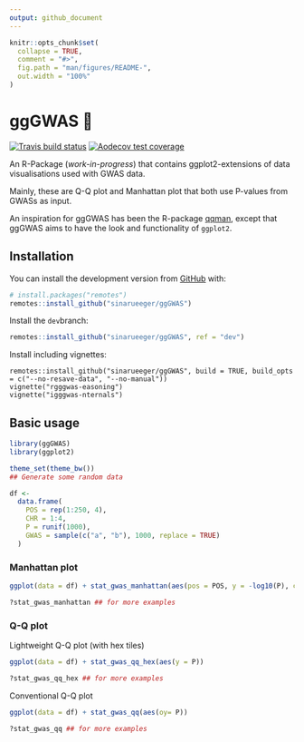 ```yaml
---
output: github_document
---
```


<!-- README.md is generated from README.Rmd. Please edit that file -->

```r
knitr::opts_chunk$set(
  collapse = TRUE,
  comment = "#>",
  fig.path = "man/figures/README-",
  out.width = "100%"
)
```
# ggGWAS 🚧


<!-- badges: start -->
[![Travis build status](https://travis-ci.org/sinarueeger/ggGWAS.svg?branch=master)](https://travis-ci.org/sinarueeger/ggGWAS)
[![Aodecov test coverage](https://codecov.io/gh/sinarueeger/ggGWAS/branch/master/graph/badge.svg)](https://codecov.io/gh/sinarueeger/ggGWAS?branch=master)
<!-- badges: end -->


An R-Package (*work-in-progress*) that contains ggplot2-extensions of data visualisations used with GWAS data. 

Mainly, these are Q-Q plot and Manhattan plot that both use P-values from GWASs as input. 

An inspiration for ggGWAS has been the R-package [qqman](http://www.gettinggeneticsdone.com/2014/05/qqman-r-package-for-qq-and-manhattan-plots-for-gwas-results.html), except that ggGWAS aims to have the look and functionality of `ggplot2`.



## Installation

You can install the development version from [GitHub](https://github.com/) with:


```r
# install.packages("remotes")
remotes::install_github("sinarueeger/ggGWAS")
```

Install the `dev`branch:
```r
remotes::install_github("sinarueeger/ggGWAS", ref = "dev")
```


Install including vignettes: 
```
remotes::install_github("sinarueeger/ggGWAS", build = TRUE, build_opts = c("--no-resave-data", "--no-manual"))
vignette("rgggwas-easoning")
vignette("igggwas-nternals")
```


## Basic usage

```r
library(ggGWAS)
library(ggplot2)

theme_set(theme_bw())
## Generate some random data

df <-
  data.frame(
    POS = rep(1:250, 4),
    CHR = 1:4,
    P = runif(1000),
    GWAS = sample(c("a", "b"), 1000, replace = TRUE)
  )

```



### Manhattan plot

```r
ggplot(data = df) + stat_gwas_manhattan(aes(pos = POS, y = -log10(P), chr = CHR))

?stat_gwas_manhattan ## for more examples
```

### Q-Q plot

Lightweight Q-Q plot (with hex tiles)

```r

ggplot(data = df) + stat_gwas_qq_hex(aes(y = P))

?stat_gwas_qq_hex ## for more examples
```

Conventional Q-Q plot
```r
ggplot(data = df) + stat_gwas_qq(aes(oy= P))

?stat_gwas_qq ## for more examples
```
